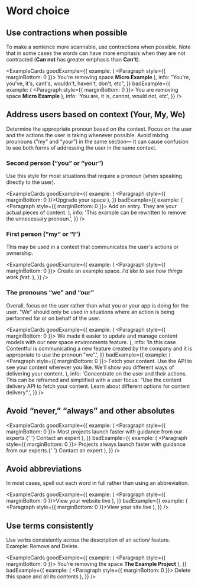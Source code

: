 
# Word choice

## Use contractions when possible

To make a sentence more scannable, use contractions when possible. Note that in some cases the words can have more emphasis when they are not contracted (**Can not** has greater emphasis than **Can't**).

<ExampleCards
  goodExample={{
    example: (
      <Paragraph style={{ marginBottom: 0 }}>
        You're removing space <b>Micro Example</b>
      </Paragraph>
    ),
    info: "You're, you've, it's, cant's, wouldn't, haven't, don't, etc",
  }}
  badExample={{
    example: (
      <Paragraph style={{ marginBottom: 0 }}>
        You are removing space <b>Micro Example</b>
      </Paragraph>
    ),
    info: 'You are, it is, cannot, would not, etc',
  }}
/>

## Address users based on context (Your, My, We)

Determine the appropriate pronoun based on the context. Focus on the user and the actions the user is taking whenever possible. Avoid mixing prounouns ("my" and "your”) in the same section— It can cause confusion to see both forms of addressing the user in the same context.

### Second person (“you” or “your”)

Use this style for most situations that require a pronoun (when speaking directly to the user).

<ExampleCards
  goodExample={{
    example: (
      <Paragraph style={{ marginBottom: 0 }}>Upgrade your space</Paragraph>
    ),
  }}
  badExample={{
    example: (
      <Paragraph style={{ marginBottom: 0 }}>
        Add an entry. They are your actual pieces of content.
      </Paragraph>
    ),
    info: 'This example can be rewritten to remove the unnecessary pronoun.',
  }}
/>

### First person (“my” or “I”)

This may be used in a context that communicates the user's actions or ownership.

<ExampleCards
  goodExample={{
    example: (
      <Paragraph style={{ marginBottom: 0 }}>
        Create an example space. <i>I'd like to see how things work first</i>.
      </Paragraph>
    ),
  }}
/>

### The pronouns “we” and “our”

Overall, focus on the user rather than what you or your app is doing for the user. “We” should only be used in situations where an action is being performed for or on behalf of the user.

<ExampleCards
  goodExample={{
    example: (
      <Paragraph style={{ marginBottom: 0 }}>
        We made it easier to update and manage content models with our new space
        environments feature.
      </Paragraph>
    ),
    info:
      'In this case Contentful is communicating a new feature created by the company and it is appropriate to use the pronoun "we".',
  }}
  badExample={{
    example: (
      <Paragraph style={{ marginBottom: 0 }}>
        Fetch your content. Use the API to see your content wherever you like.
        We'll show you different ways of delivering your content.
      </Paragraph>
    ),
    info:
      'Concentrate on the user and their actions. This can be reframed and simplified with a user focus: "Use the content delivery API to fetch your content. Learn about different options for content delivery".',
  }}
/>

## Avoid “never,” “always” and other absolutes

<ExampleCards
  goodExample={{
    example: (
      <Paragraph style={{ marginBottom: 0 }}>
        Most projects launch faster with guidance from our experts.{' '}
        <TextLink href="#">Contact an expert</TextLink>
      </Paragraph>
    ),
  }}
  badExample={{
    example: (
      <Paragraph style={{ marginBottom: 0 }}>
        Projects always launch faster with guidance from our experts.{' '}
        <TextLink href="#">Contact an expert</TextLink>
      </Paragraph>
    ),
  }}
/>

## Avoid abbreviations

In most cases, spell out each word in full rather than using an abbreviation.

<ExampleCards
  goodExample={{
    example: (
      <Paragraph style={{ marginBottom: 0 }}>View your website live</Paragraph>
    ),
  }}
  badExample={{
    example: (
      <Paragraph style={{ marginBottom: 0 }}>View your site live</Paragraph>
    ),
  }}
/>

## Use terms consistently

Use verbs consistently across the description of an action/ feature.
Example: Remove and Delete.

<ExampleCards
  goodExample={{
    example: (
      <Paragraph style={{ marginBottom: 0 }}>
        You're removing the space <b>The Example Project</b>
      </Paragraph>
    ),
  }}
  badExample={{
    example: (
      <Paragraph style={{ marginBottom: 0 }}>
        Delete this space and all its contents
      </Paragraph>
    ),
  }}
/>
